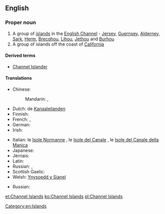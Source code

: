 ==English==

===Proper noun===
{{wikipedia}}
{{en-proper noun|head=[[Channel]] [[Island]]s}}

# A group of [[island]]s in the [[English Channel]] - [[Jersey]], [[Guernsey]], [[Alderney]], [[Sark]], [[Herm]], [[Brecqhou]], [[Lihou]], [[Jethou]] and [[Burhou]]
# A group of islands off the coast of [[California]]

====Derived terms====
* [[Channel Islander]]

====Translations====
{{trans-top|group of islands in the English Channel}}
* Chinese:
*: Mandarin: {{t|cmn|海峽群島|sc=Hani}}, {{t|cmn|海峡群岛|tr=Hǎixiá qúndǎo|sc=Hani}}
* Dutch: de [[Kanaaleilanden]]
* Finnish: {{t-|fi|Kanaalisaaret}}
* French: {{t+|fr|îles Anglo-Normandes|f-p}}, {{t-|fr|îles de la Manche|f-p}}
* German: {{t-|de|Kanalinseln|f-p}}
* Irish: {{t-|ga|Oileáin Mhuir nIocht|p}}
{{trans-mid}}
* Italian: le [[Isole Normanne]] {{f|p}}, le [[Isole del Canale]] {{f|p}}, le [[Isole del Canale della Manica]] {{f}}
* Japanese: {{t-|ja|チャンネル諸島|tr=Channeru shotō|sc=Jpan}}
* Jèrriais: {{tø|roa-jer|Îles d'la Manche|alt=L's Îles d'la Manche|f-p}}
* Latin: {{qualifier|Middle Latin}} {{t-|la|Insulae Normannorum}}
* Russian: {{t-|ru|Нормандские острова|m-p|tr=Normándskije ostrová}}, {{t-|ru|острова Чаннел|m-p|tr=ostrová Čánnɛl}} {{qualifier|rare}}
* Scottish Gaelic: {{t-|gd|Eileanan a' Chaolais}}
* Welsh: [[Ynysoedd y Sianel]]
{{trans-bottom}}
{{trans-top|groups of islands off the coast of California}}
{{trans-mid}}
* Russian: {{t-|ru|острова Чаннел|m-p|tr=ostrová Čánnɛl}}
{{trans-bottom}}

[[Category:en:Islands]]

[[et:Channel Islands]]
[[ko:Channel Islands]]
[[pl:Channel Islands]]